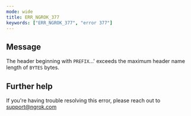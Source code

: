```yaml
---
mode: wide
title: ERR_NGROK_377
keywords: ["ERR_NGROK_377", "error 377"]
---
```


## Message

The header beginning with `PREFIX`...' exceeds the maximum header name length of `BYTES` bytes.

## Further help

If you're having trouble resolving this error, please reach out to [support@ngrok.com](mailto:support@ngrok.com?subject=Help%20with%20ERR_NGROK_377)
